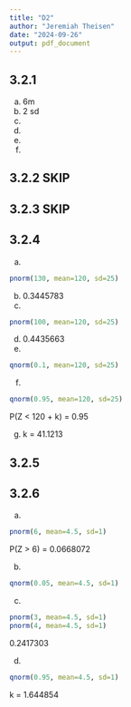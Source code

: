 ```yaml
---
title: "D2"
author: "Jeremiah Theisen"
date: "2024-09-26"
output: pdf_document
---
```


## 3.2.1
a. 6m
b. 2 sd 
c. 
d. 
e. 
f. 

## 3.2.2 SKIP 

## 3.2.3 SKIP

## 3.2.4  
a. 
```r
pnorm(130, mean=120, sd=25)
``` 
b. 0.3445783
c. 
```r
pnorm(100, mean=120, sd=25)
``` 
d. 0.4435663 
e.
```r
qnorm(0.1, mean=120, sd=25)
``` 
f.
```r
qnorm(0.95, mean=120, sd=25)
``` 
P(Z < 120 + k) = 0.95 

g.
k = 41.1213

## 3.2.5 

## 3.2.6 
a. 
```r
pnorm(6, mean=4.5, sd=1)
``` 
P(Z > 6) = 0.0668072

b. 
```r
qnorm(0.05, mean=4.5, sd=1)
```
c. 
```r
pnorm(3, mean=4.5, sd=1)
pnorm(4, mean=4.5, sd=1)
```  
0.2417303

d. 
```r
qnorm(0.95, mean=4.5, sd=1)
``` 
k = 1.644854


